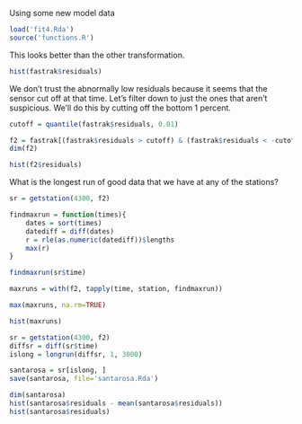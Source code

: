Using some new model data

```r
load('fit4.Rda')
source('functions.R')
```

This looks better than the other transformation.

```r
hist(fastrak$residuals)
```

We don't trust the abnormally low residuals because it seems that the
sensor cut off at that time.
Let's filter down to just the ones that aren't suspicious.
We'll do this by cutting off the bottom 1 percent.

```r
cutoff = quantile(fastrak$residuals, 0.01)

f2 = fastrak[(fastrak$residuals > cutoff) & (fastrak$residuals < -cutoff), ]
dim(f2)

hist(f2$residuals)
```

What is the longest run of good data that we have at any of the stations?

```r
sr = getstation(4300, f2)

findmaxrun = function(times){
    dates = sort(times)
    datediff = diff(dates)
    r = rle(as.numeric(datediff))$lengths
    max(r)
}

findmaxrun(sr$time)
```

```r
maxruns = with(f2, tapply(time, station, findmaxrun))
```

```r
max(maxruns, na.rm=TRUE)

hist(maxruns)
```


```r
sr = getstation(4300, f2)
diffsr = diff(sr$time)
islong = longrun(diffsr, 1, 3000)

santarosa = sr[islong, ]
save(santarosa, file='santarosa.Rda')
```

```r
dim(santarosa)
hist(santarosa$residuals - mean(santarosa$residuals))
hist(santarosa$residuals)
```
